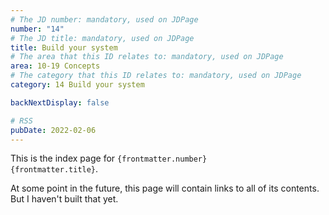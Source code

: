```yaml
---
# The JD number: mandatory, used on JDPage
number: "14"
# The JD title: mandatory, used on JDPage
title: Build your system
# The area that this ID relates to: mandatory, used on JDPage
area: 10-19 Concepts
# The category that this ID relates to: mandatory, used on JDPage
category: 14 Build your system

backNextDisplay: false

# RSS
pubDate: 2022-02-06
---
```


This is the index page for <code>{frontmatter.number} {frontmatter.title}</code>.

At some point in the future, this page will contain links to all of its contents. But I haven't built that yet.
